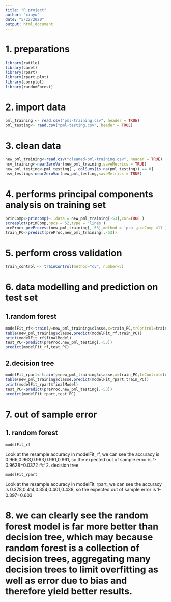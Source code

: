 ---
title: "R project"
author: "xiayu"
date: "5/22/2020"
output: html_document
---


# 1. preparations
```{r warning=FALSE, error=FALSE}
library(rattle)
library(caret)
library(rpart)
library(rpart.plot)
library(corrplot)
library(randomForest)
```

# 2. import data
```{r  warning=FALSE, error=FALSE}
pml_training <- read.csv("pml-training.csv", header = TRUE)
pml_testing<- read.csv("pml-testing.csv", header = TRUE)
```
# 3. clean data
```{r  warning=FALSE, error=FALSE}
new_pml_training<-read.csv("cleaned-pml-training.csv", header = TRUE)
nsv_training<-nearZeroVar(new_pml_training,saveMetrics = TRUE)
new_pml_testing<-pml_testing[ , colSums(is.na(pml_testing)) == 0]
nsv_testing<-nearZeroVar(new_pml_testing,saveMetrics = TRUE)
```
# 4. performs principal components analysis on training set
```{r  warning=FALSE, error=FALSE}
prinComp<-princomp(~.,data = new_pml_training[-53],cor=TRUE )
screeplot(prinComp,npcs = 52,type = 'lines')
preProc<-preProcess(new_pml_training[,-53],method = 'pca',pcaComp =11 )
train_PC<-predict(preProc,new_pml_training[,-53])
```
# 5. perform cross validation
```{r  warning=FALSE, error=FALSE}
train_control <- trainControl(method="cv", number=5)
```
# 6. data modelling and prediction on test set
## 1.random forest
```{r  warning=FALSE, error=FALSE}
modelFit_rf<-train(y=new_pml_training$classe,x=train_PC,trControl=train_control,method='rf')
table(new_pml_training$classe,predict(modelFit_rf,train_PC))
print(modelFit_rf$finalModel)
test_PC<-predict(preProc,new_pml_testing[,-53])
predict(modelFit_rf,test_PC)
```
## 2.decision tree
```{r  warning=FALSE, error=FALSE}
modelFit_rpart<-train(y=new_pml_training$classe,x=train_PC,trControl=train_control,method='rpart')
table(new_pml_training$classe,predict(modelFit_rpart,train_PC))
print(modelFit_rpart$finalModel)
test_PC<-predict(preProc,new_pml_testing[,-53])
predict(modelFit_rpart,test_PC)
```
# 7. out of sample error
## 1. random forest
```{r  warning=FALSE, error=FALSE}
modelFit_rf
```
Look at the resample accuracy in modelFit_rf, we can see the accuracy is 0.966,0.963,0.963,0.961,0.961, so the expected out of sample error is 1-0.9628=0.0372
## 2. decision tree
```{r  warning=FALSE, error=FALSE}
modelFit_rpart
```
Look at the resample accuracy in modelFit_rpart, we can see the accuracy is 0.378,0.414,0.354,0.401,0.438, so the expected out of sample error is 1-0.397=0.603

# 8. we can clearly see the random forest model  is far more better than decision tree, which may because random forest is a collection of decision trees, aggregating many decision trees to limit overfitting as well as error due to bias and therefore yield better results. 




